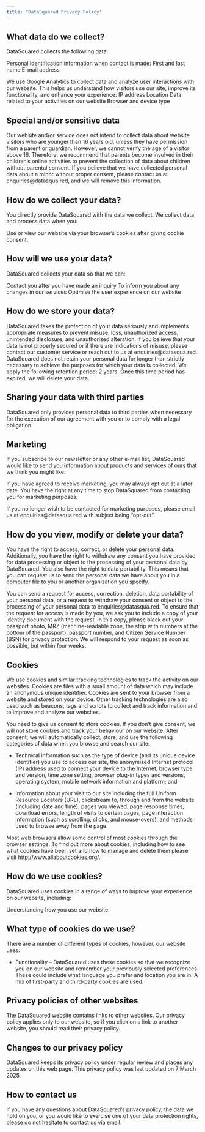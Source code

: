 ```yaml
---
title: "DataSquared Privacy Policy"
---
```


## What data do we collect?

DataSquared collects the following data:

Personal identification information when contact is made:
First and last name
E-mail address
 

We use Google Analytics to collect data and analyze user interactions with our website. This helps us understand how visitors use our site, improve its functionality, and enhance your experience:
IP address
Location
Data related to your activities on our website
Browser and device type

## Special and/or sensitive data

Our website and/or service does not intend to collect data about website visitors who are younger than 16 years old, unless they have permission from a parent or guardian. However, we cannot verify the age of a visitor above 16. Therefore, we recommend that parents become involved in their children’s online activities to prevent the collection of data about children without parental consent. If you believe that we have collected personal data about a minor without proper consent, please contact us at enquiries@datasqua.red, and we will remove this information.

## How do we collect your data?
You directly provide DataSquared with the data we collect. We collect data and process data when you:

Use or view our website via your browser’s cookies after giving cookie consent.

## How will we use your data?

DataSquared collects your data so that we can:

Contact you after you have made an inquiry
To inform you about any changes in our services
Optimise the user experience on our website

## How do we store your data?

DataSquared takes the protection of your data seriously and implements appropriate measures to prevent misuse, loss, unauthorized access, unintended disclosure, and unauthorized alteration. If you believe that your data is not properly secured or if there are indications of misuse, please contact our customer service or reach out to us at enquiries@datasqua.red. DataSquared does not retain your personal data for longer than strictly necessary to achieve the purposes for which your data is collected. We apply the following retention period: 2 years. Once this time period has expired, we will delete your data.

## Sharing your data with third parties

DataSquared only provides personal data to third parties when necessary for the execution of our agreement with you or to comply with a legal obligation.

## Marketing

If you subscribe to our newsletter or any other e-mail list, DataSquared would like to send you information about products and services of ours that we think you might like.

If you have agreed to receive marketing, you may always opt out at a later date. You have the right at any time to stop DataSquared from contacting you for marketing purposes.

If you no longer wish to be contacted for marketing purposes, please email us at enquiries@datasqua.red with subject being “opt-out”.

## How do you view, modify or delete your data?

You have the right to access, correct, or delete your personal data. Additionally, you have the right to withdraw any consent you have provided for data processing or object to the processing of your personal data by DataSquared. You also have the right to data portability. This means that you can request us to send the personal data we have about you in a computer file to you or another organization you specify.

You can send a request for access, correction, deletion, data portability of your personal data, or a request to withdraw your consent or object to the processing of your personal data to enquiries@datasqua.red. To ensure that the request for access is made by you, we ask you to include a copy of your identity document with the request. In this copy, please black out your passport photo, MRZ (machine-readable zone, the strip with numbers at the bottom of the passport), passport number, and Citizen Service Number (BSN) for privacy protection. We will respond to your request as soon as possible, but within four weeks.

## Cookies

We use cookies and similar tracking technologies to track the activity on our websites. Cookies are files with a small amount of data which may include an anonymous unique identifier.
Cookies are sent to your browser from a website and stored on your device. Other tracking technologies are also used such as beacons, tags and scripts to collect and track information and to improve and analyze our websites.

You need to give us consent to store cookies. If you don’t give consent, we will not store cookies and track your behaviour on our website. After consent, we will automatically collect, store, and use the following categories of data when you browse and search our site:

- Technical information such as the type of device (and its unique device identifier) you use to access our site, the anonymized Internet protocol (IP) address used to connect your device to the Internet, browser type and version, time zone setting, browser plug-in types and versions, operating system, mobile network information and platform; and

- Information about your visit to our site including the full Uniform Resource Locators (URL), clickstream to, through and from the website (including date and time), pages you viewed, page response times, download errors, length of visits to certain pages, page interaction information (such as scrolling, clicks, and mouse-overs), and methods used to browse away from the page.
 

Most web browsers allow some control of most cookies through the browser settings. To find out more about cookies, including how to see what cookies have been set and how to manage and delete them please visit http://www.allaboutcookies.org/.

## How do we use cookies?

DataSquared uses cookies in a range of ways to improve your experience on our website, including:

Understanding how you use our website

## What type of cookies do we use?

There are a number of different types of cookies, however, our website uses:

- Functionality – DataSquared uses these cookies so that we recognize you on our website and remember your previously selected preferences. These could include what language you prefer and location you are in. A mix of first-party and third-party cookies are used.

## Privacy policies of other websites

The DataSquared website contains links to other websites. Our privacy policy applies only to our website, so if you click on a link to another website, you should read their privacy policy.

## Changes to our privacy policy

DataSquared keeps its privacy policy under regular review and places any updates on this web page. This privacy policy was last updated on 7 March 2025.

## How to contact us
If you have any questions about DataSquared’s privacy policy, the data we hold on you, or you would like to exercise one of your data protection rights, please do not hesitate to contact us via email.